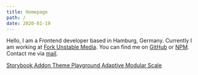 ```yaml
---
title: Homepage
path: /
date: 2020-01-19
---
```



<Seo title="Homepage" />

Hello, I am a Frontend developer based in Hamburg, Germany. Currently I am working at [Fork Unstable Media](https://www.fork.de/).
You can find me on [GitHub](https://github.com/jeslage "GitHub profile") or [NPM](https://www.npmjs.com/~jeslage "NPM profile"). Contact me via [mail](mailto:hello@johanneseslage.de).

<ProjectList label="Latest websites">
  <ProjectItem
    link="https://www.pelicanbar.de"
    image="pelicanbar.png"
    label="Pelican Bar Hamburg"
    color="#4abbb7"
  />
  <ProjectItem
    link="https://www.quasthaus.de"
    image="quasthaus.png"
    label="Quasthaus"
    color="#7f97a2"
  />
  <ProjectItem
    link="http://www.berghuis.de"
    image="berghuis.png"
    label="Berghuis Kälberhandel"
    color="#39be58"
  />
  <ProjectItem
    link="http://www.annaangold.de"
    image="anna-angold.png"
    label="Anna Angold"
    color="#e2fe74"
  />
  <ProjectItem
    link="http://www.pauleslage.de"
    image="paul-eslage.png"
    label="Paul Eslage"
    color="#ff7a5b"
  />
</ProjectList>

<ProjectList label="Worked on at Fork Unstable Media">
  <ProjectItem
    link="https://www.umlaut.com"
    image="umlaut.png"
    label="Umlaut"
    color="linear-gradient(to bottom, rgb(255, 220, 0), rgb(212, 1, 21) 20%, rgb(164, 35, 132) 40%, rgb(53, 42, 132) 60%, rgb(0, 153, 147) 87%, rgb(161, 198, 50))"
  />
  <ProjectItem
    link="https://www.futurium.de"
    image="futurium.png"
    label="Futurium Berlin"
    color="#1d266a"
  />
  <ProjectItem
    link="https://www.magenta-musik-360.de"
    image="magenta-musik-360.png"
    label="Magenta Musik 360"
    color="#6f003a"
  />
</ProjectList>

<ProjectList label="Little side Projects">
  <ProjectItem
    link="https://lorem-ipsum-generator.johanneseslage.now.sh"
    image="lorem-ipsum-generator.png"
    label="Lorem Ipsum Generator"
    color="#2f2f2f"
/>

  <ProjectItem
    link="https://loremipsumgame.netlify.com"
    image="lorem-ipsum-game.png"
    label="Lorem Ipsum Game"
    color="red"
  />
  <ProjectItem
    link="https://shortcut-game.netlify.com"
    image="shortcut-game.png"
    label="Shortcut Game"
    color="#323232"
  />
</ProjectList>

<ProjectList label="NPM Packages">
  <a
    href="https://github.com/jeslage/storybook-addon-theme-playground"
    target="_blank"
  >
    Storybook Addon Theme Playground
  </a>
  <a href="https://github.com/jeslage/adaptive-modular-scale" target="_blank">
    Adaptive Modular Scale
  </a>
</ProjectList>
